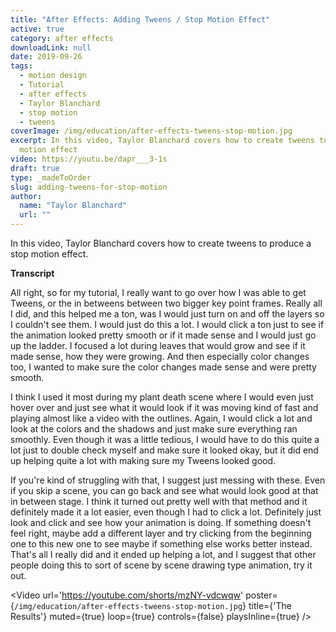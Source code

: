 ```yaml
---
title: "After Effects: Adding Tweens / Stop Motion Effect"
active: true
category: after effects
downloadLink: null
date: 2019-09-26
tags:
  - motion design
  - Tutorial
  - after effects
  - Taylor Blanchard
  - stop motion
  - tweens
coverImage: /img/education/after-effects-tweens-stop-motion.jpg
excerpt: In this video, Taylor Blanchard covers how to create tweens to produce a stop
  motion effect
video: https://youtu.be/dapr___3-1s
draft: true
type: _madeToOrder
slug: adding-tweens-for-stop-motion
author:
  name: "Taylor Blanchard"
  url: ""
---
```


In this video, Taylor Blanchard covers how to create tweens to produce a stop motion effect.

**Transcript**

All right, so for my tutorial, I really want to go over how I was able to get Tweens, or the in betweens between two bigger key point frames. Really all I did, and this helped me a ton, was I would just turn on and off the layers so I couldn't see them. I would just do this a lot. I would click a ton just to see if the animation looked pretty smooth or if it made sense and I would just go up the ladder. I focused a lot during leaves that would grow and see if it made sense, how they were growing. And then especially color changes too, I wanted to make sure the color changes made sense and were pretty smooth.

I think I used it most during my plant death scene where I would even just hover over and just see what it would look if it was moving kind of fast and playing almost like a video with the outlines. Again, I would click a lot and look at the colors and the shadows and just make sure everything ran smoothly. Even though it was a little tedious, I would have to do this quite a lot just to double check myself and make sure it looked okay, but it did end up helping quite a lot with making sure my Tweens looked good.

If you're kind of struggling with that, I suggest just messing with these. Even if you skip a scene, you can go back and see what would look good at that in between stage. I think it turned out pretty well with that method and it definitely made it a lot easier, even though I had to click a lot. Definitely just look and click and see how your animation is doing. If something doesn't feel right, maybe add a different layer and try clicking from the beginning one to this new one to see maybe if something else works better instead. That's all I really did and it ended up helping a lot, and I suggest that other people doing this to sort of scene by scene drawing type animation, try it out.

<Video url='https://youtube.com/shorts/mzNY-vdcwqw' poster={`/img/education/after-effects-tweens-stop-motion.jpg`} title={'The Results'} muted={true} loop={true} controls={false} playsInline={true} />

